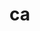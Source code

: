# ca


<ul className="grid grid-cols-1 md:grid-cols-2 lg:grid-cols-3 xl:grid-cols-4 gap-4 -ml-6">
<ReferenceCard
    title="peers"
    description="Stock Peers. Company peers."
    url="/platform/reference/ca/peers"
    command="true"
/>
</ul>
